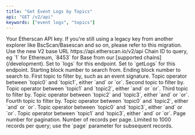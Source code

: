 ```yaml
---
title: "Get Event Logs by Topics"
api: "GET /v2/api"
keywords: ["event logs", "topics"]
---
```



<CreditChip description="Returns event logs in a block range filtered by topics" />

  <ParamField query="apikey" type="string">
    Your Etherscan API key. If you're still using a legacy key from another explorer like BscScan/Basescan and so on, please refer to this migration.
  </ParamField>
  <ParamField path="v2" type="string" default="v2">
    Use the new V2 base URL https://api.etherscan.io/v2/api
  </ParamField>
  <ParamField query="chainid" type="string" default="1">
    Chain ID to query, eg `1` for Ethereum, `8453` for Base from our [supported chains](/development).
  </ParamField>
  <ParamField query="module" type="string" default="logs">
    Set to `logs` for this endpoint.
  </ParamField>
  <ParamField query="action" type="string" default="getLogs">
    Set to `getLogs` for this endpoint.
  </ParamField>
  <ParamField query="fromBlock" type="integer" default="12878196">
    Starting block number to search from.
  </ParamField>
  <ParamField query="toBlock" type="integer" default="12879196">
    Ending block number to search to.
  </ParamField>
  <ParamField query="topic0" type="string" default="0xddf252ad1be2c89b69c2b068fc378daa952ba7f163c4a11628f55a4df523b3ef">
    First topic to filter by, such as an event signature.
  </ParamField>
  <ParamField query="topic0_1_opr" type="string" default="and">
    Topic operator between `topic0` and `topic1`, either `and` or `or`.
  </ParamField>
  <ParamField query="topic1" type="string" default="0x0000000000000000000000000000000000000000000000000000000000000000">
    Second topic to filter by.
  </ParamField>
  <ParamField query="topic1_2_opr" type="string" default="and">
    Topic operator between `topic1` and `topic2`, either `and` or `or`.
  </ParamField>
  <ParamField query="topic2" type="string" default="0x000000000000000000000000c45a4b3b698f21f88687548e7f5a80df8b99d93d">
    Third topic to filter by.
  </ParamField>
  <ParamField query="topic2_3_opr" type="string" default="and">
    Topic operator between `topic2` and `topic3`, either `and` or `or`.
  </ParamField>
  <ParamField query="topic3" type="string" default="0x00000000000000000000000000000000000000000000000000000000000000b5">
    Fourth topic to filter by.
  </ParamField>
  <ParamField query="topic0_2_opr" type="string" default="and">
    Topic operator between `topic0` and `topic2`, either `and` or `or`.
  </ParamField>
  <ParamField query="topic0_3_opr" type="string" default="and">
    Topic operator between `topic0` and `topic3`, either `and` or `or`.
  </ParamField>
  <ParamField query="topic1_3_opr" type="string" default="and">
    Topic operator between `topic1` and `topic3`, either `and` or `or`.
  </ParamField>
  <ParamField query="page" type="integer" default="1">
    Page number for pagination.
  </ParamField>
  <ParamField query="offset" type="integer" default="1000">
    Number of records per page. Limited to 1000 records per query; use the `page` parameter for subsequent records.
  </ParamField>
